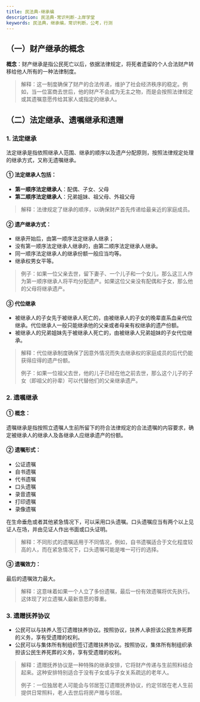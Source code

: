 ```yaml
---
title: 民法典-继承编
description: 民法典-常识判断-上岸学堂
keywords: 民法典，继承编，常识判断，公考，行测
---
```


## （一）财产继承的概念

**概念**：财产继承是指公民死亡以后，依据法律规定，将死者遗留的个人合法财产转移给他人所有的一种法律制度。

> 解释：这一制度确保了财产的合法传递，维护了社会经济秩序的稳定。例如，当一位富商去世后，他的财产不会成为无主之物，而是会按照法律规定或其遗嘱意愿传给其家人或指定的继承人。

## （二）法定继承、遗嘱继承和遗赠

### 1. 法定继承

法定继承是指依照继承人范围、继承的顺序以及遗产分配原则，按照法律规定处理的继承方式，又称无遗嘱继承。

#### ① 法定继承人包括：

- **第一顺序法定继承人**：配偶、子女、父母
- **第二顺序法定继承人**：兄弟姐妹、祖父母、外祖父母

> 解释：法律规定了继承的顺序，以确保财产首先传递给最亲近的家庭成员。

#### ② 遗产继承方式：

- 继承开始后，由第一顺序法定继承人继承；
- 没有第一顺序法定继承人继承的，由第二顺序法定继承人继承。
- 同一顺序法定继承人的继承份额一般应当均等。
- 继承权男女平等。

> 例子：如果一位父亲去世，留下妻子、一个儿子和一个女儿，那么这三人作为第一顺序继承人将平均分配遗产。如果这位父亲没有配偶和子女，那么他的父母将继承遗产。

#### ③ 代位继承

- 被继承人的子女先于被继承人死亡的，由被继承人的子女的晚辈直系血亲代位继承。代位继承人一般只能继承他的父亲或者母亲有权继承的遗产份额。
- 被继承人的兄弟姐妹先于被继承人死亡的，由被继承人兄弟姐妹的子女代位继承。

> 解释：代位继承制度确保了因意外情况而失去继承权的家庭成员的后代仍能获得应得的遗产份额。
> 
> 例子：如果一位祖父去世，他的儿子已经在他之前去世，那么这个儿子的子女（即祖父的孙辈）可以代替他们的父亲继承遗产。

### 2. 遗嘱继承

#### ① 概念：
遗嘱继承是指按照立遗嘱人生前所留下的符合法律规定的合法遗嘱的内容要求，确定被继承人的继承人及各继承人应继承遗产的份额。

#### ② 遗嘱形式：
- 公证遗嘱
- 自书遗嘱
- 代书遗嘱
- 口头遗嘱
- 录音遗嘱
- 打印遗嘱
- 录像遗嘱

在生命垂危或者其他紧急情况下，可以采用口头遗嘱。口头遗嘱应当有两个以上见证人在场，并由见证人作出书面或口头证明。

> 解释：不同形式的遗嘱适用于不同情况，例如，自书遗嘱适合于文化程度较高的人，而在紧急情况下，口头遗嘱可能是唯一可行的选择。

#### ③ 遗嘱效力：
最后的遗嘱效力最大。

> 解释：这意味着如果一个人立了多份遗嘱，最后一份有效遗嘱将优先执行。这体现了对立遗嘱人最新意愿的尊重。

### 3. 遗赠抚养协议

- 公民可以与扶养人签订遗赠扶养协议。按照协议，扶养人承担该公民生养死葬的义务，享有受遗赠的权利。
- 公民可以与集体所有制组织签订遗赠扶养协议。按照协议，集体所有制组织承担该公民生养死葬的义务，享有受遗赠的权利。

> 解释：遗赠抚养协议是一种特殊的继承安排，它将财产传递与生前照料结合起来。这种安排特别适合于没有子女或与子女关系疏远的老年人。
> 
> 例子：一位独居老人可能会与邻居签订遗赠抚养协议，约定邻居在老人生前提供日常照料，老人去世后将房产赠与邻居。
